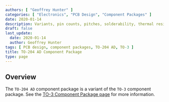 ```yaml
---
authors: [ "Geoffrey Hunter" ]
categories: [ "Electronics", "PCB Design", "Component Packages" ]
date: 2020-01-14
description: Variants, pin counts, pitches, solderability, thermal resistances, dimensions, land patterns, 3D models and more info for the TO-204 AD component package.
draft: false
last_update:
  date: 2020-01-14
  author: Geoffrey Hunter
tags: [ PCB design, component packages, TO-204 AD, TO-3 ]
title: TO-204 AD Component Package
type: page
---
```


## Overview

The `TO-204 AD` component package is a variant of the `TO-3` component package. See the [TO-3 Component Package page](../to-3-component-package) for more information.